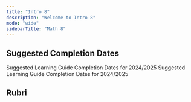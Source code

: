 ```yaml
---
title: "Intro 8"
description: "Welcome to Intro 8"
mode: "wide"
sidebarTitle: "Math 8"
---
```


## Suggested Completion Dates

<CardGroup cols="2">
  <Card title="Math 8 Suggested Completion Dates" icon="calendar-days" iconType="solid">
    Suggested Learning Guide Completion Dates for 2024/2025
  </Card>

  <Card title="Math 8/9 Suggested Completion Dates" icon="calendar-days" iconType="solid">
    Suggested Learning Guide Completion Dates for 2024/2025
  </Card>
</CardGroup>

##

## Rubri